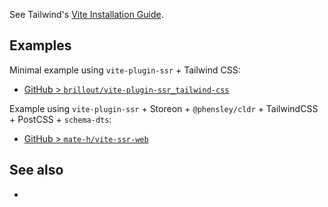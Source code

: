 
See Tailwind's [Vite Installation Guide](https://tailwindcss.com/docs/guides/vite).

## Examples

Minimal example using `vite-plugin-ssr` + Tailwind CSS:
 - [GitHub > `brillout/vite-plugin-ssr_tailwind-css`](https://github.com/brillout/vite-plugin-ssr_tailwind-css)

Example using `vite-plugin-ssr` + Storeon + `@phensley/cldr` + TailwindCSS + PostCSS + `schema-dts`:
 - [GitHub > `mate-h/vite-ssr-web`](https://github.com/mate-h/vite-ssr-web)

## See also

 - <Link href="/windi-css" />

